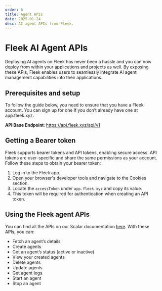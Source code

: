 ```yaml
---
order: 6
title: Agent APIs
date: 2025-01-24
desc: AI agent APIs from Fleek.
---
```


# Fleek AI Agent APIs

Deploying AI agents on Fleek has never been a hassle and you can now deploy from within your applications and projects as well. By exposing these APIs, Fleek enables users to seamlessly integrate AI agent management capabilities into their applications.

## Prerequisites and setup

To follow the guide below, you need to ensure that you have a Fleek account. You can sign up for one if you don’t already have one at app.fleek.xyz.

**API Base Endpoint**: https://api.fleek.xyz/api/v1

## Getting a Bearer token

Fleek supports bearer tokens and API tokens, enabling secure access. API tokens are user-specific and share the same permissions as your account. Follow these steps to obtain your bearer token:

1. Log in to the Fleek app.
2. Open your browser's developer tools and navigate to the Cookies section.
3. Locate the `accessToken` under `app.fleek.xyz` and copy its value.
4. This token will be required for authentication when creating an API token.

## Using the Fleek agent APIs

You can find all the APIs on our Scalar documentation [here](https://api.fleek.xyz/api-docs/openapi.json). With these APIs, you can:

- Fetch an agent’s details
- Create agents
- Get an agent’s status (active or inactive)
- View your created agents
- Delete agents
- Update agents
- Get agent logs
- Start an agent
- Stop an agent
